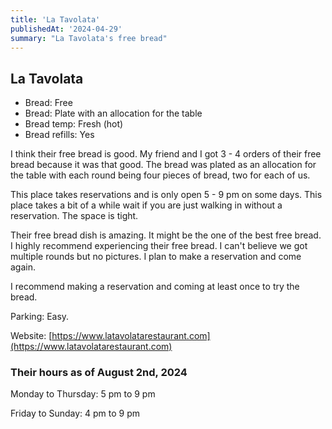 ```yaml
---
title: 'La Tavolata'
publishedAt: '2024-04-29'
summary: "La Tavolata's free bread"
---
```


## La Tavolata

- Bread: Free
- Bread: Plate with an allocation for the table
- Bread temp: Fresh (hot)
- Bread refills: Yes

I think their free bread is good. My friend and I got 3 - 4 orders of their free bread because it was that good. The bread was plated as an allocation for the table with each round being four pieces of bread, two for each of us.

This place takes reservations and is only open 5 - 9 pm on some days. This place takes a bit of a while wait if you are just walking in without a reservation. The space is tight. 

Their free bread dish is amazing. It might be the one of the best free bread. I highly recommend experiencing their free bread. I can't believe we got multiple rounds but no pictures. I plan to make a reservation and come again.

I recommend making a reservation and coming at least once to try the bread. 

Parking: Easy.

Website: [https://www.latavolatarestaurant.com](https://www.latavolatarestaurant.com)

### Their hours as of August 2nd, 2024
Monday to Thursday: 5 pm to 9 pm

Friday to Sunday: 4 pm to 9 pm